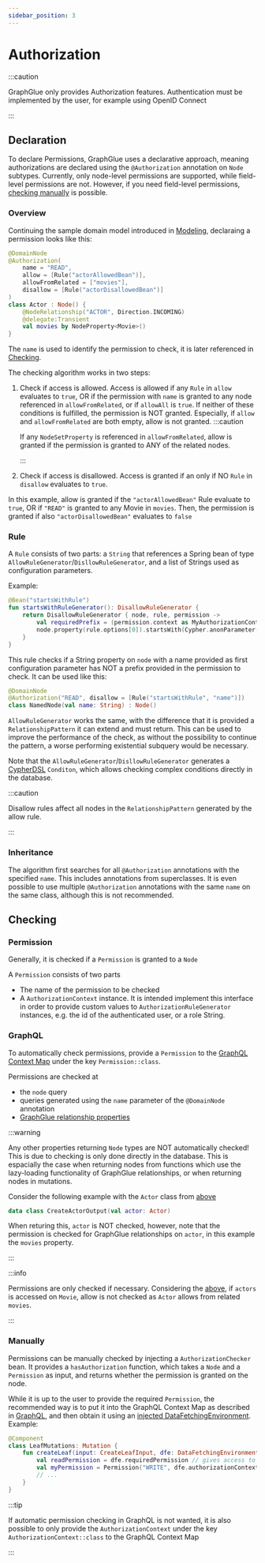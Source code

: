 ```yaml
---
sidebar_position: 3
---
```


# Authorization

:::caution

GraphGlue only provides Authorization features. Authentication must be implemented by the user, for example using OpenID Connect

:::

## Declaration

To declare Permissions, GraphGlue uses a declarative approach, meaning authorizations are declared using the `@Authorization` annotation on `Node` subtypes.
Currently, only node-level permissions are supported, while field-level permissions are not.
However, if you need field-level permissions, [checking manually](#manually) is possible.

### Overview

Continuing the sample domain model introduced in [Modeling](./modeling#overview), declaraing a permission looks like this:
```kotlin
@DomainNode
@Authorization(
    name = "READ",
    allow = [Rule("actorAllowedBean")],
    allowFromRelated = ["movies"],
    disallow = [Rule("actorDisallowedBean")]
)
class Actor : Node() {
    @NodeRelationship("ACTOR", Direction.INCOMING)
    @delegate:Transient
    val movies by NodeProperty<Movie>()
}
```

The `name` is used to identify the permission to check, it is later referenced in [Checking](#checking).

The checking algorithm works in two steps:
1. Check if access is allowed. Access is allowed if any `Rule` in `allow` evaluates to `true`, OR if the permission with `name` is granted to any node referenced in `allowFromRelated`, or if `allowAll` is `true`.
   If neither of these conditions is fulfilled, the permission is NOT granted.
   Especially, if `allow` and `allowFromRelated` are both empty, allow is not granted.
   :::caution

    If any `NodeSetProperty` is referenced in `allowFromRelated`, allow is granted if the permission is granted to ANY of the related nodes.

   :::
1. Check if access is disallowed. Access is granted if an only if NO `Rule` in `disallow` evaluates to `true`.

In this example, allow is granted if the `"actorAllowedBean"` Rule evaluate to `true`, OR if `"READ"` is granted to any Movie in `movies`.
Then, the permission is granted if also `"actorDisallowedBean"` evaluates to `false`

### Rule

A `Rule` consists of two parts: a `String` that references a Spring bean of type `AllowRuleGenerator`/`DisllowRuleGenerator`, and a list of Strings used as configuration parameters.

Example:
```kotlin
@Bean("startsWithRule")
fun startsWithRuleGenerator(): DisallowRuleGenerator {
    return DisallowRuleGenerator { node, rule, permission ->
        val requiredPrefix = (permission.context as MyAuthorizationContext).prefix
        node.property(rule.options[0]).startsWith(Cypher.anonParameter(requiredPrefix))
    }
}
```
This rule checks if a String property on `node` with a name provided as first configuration parameter has NOT a prefix provided in the permission to check.
It can be used like this:
```kotlin
@DomainNode
@Authorization("READ", disallow = [Rule("startsWithRule", "name")])
class NamedNode(val name: String) : Node()
```

`AllowRuleGenerator` works the same, with the difference that it is provided a `RelationshipPattern` it can extend and must return.
This can be used to improve the performance of the check, as without the possibility to continue the pattern, a worse performing existential subquery would be necessary.

Note that the `AllowRuleGenerator`/`DisllowRuleGenerator` generates a [CypherDSL](https://neo4j-contrib.github.io/cypher-dsl/current/) `Conditon`, which allows checking complex conditions directly in the database.

:::caution

Disallow rules affect all nodes in the `RelationshipPattern` generated by the allow rule.

:::

### Inheritance

The algorithm first searches for all `@Authorization` annotations with the specified `name`.
This includes annotations from superclasses.
It is even possible to use multiple `@Authorization` annotations with the same `name` on the same class, although this is not recommended.

## Checking

### Permission

Generally, it is checked if a `Permission` is granted to a `Node`

A `Permission` consists of two parts
- The name of the permission to be checked
- A `AuthorizationContext` instance. It is intended implement this interface in order to provide custom values to `AuthorizationRuleGenerator` instances, e.g. the id of the authenticated user, or a role String.

### GraphQL

To automatically check permissions, provide a `Permission` to the [GraphQL Context Map](https://opensource.expediagroup.com/graphql-kotlin/docs/server/spring-server/spring-graphql-context) under the key `Permission::class`.

Permissions are checked at
- the `node` query
- queries generated using the `name` parameter of the `@DomainNode` annotation
- [GraphGlue relationship properties](./modeling#graphglue-relationships)

:::warning

Any other properties returning `Node` types are NOT automatically checked!
This is due to checking is only done directly in the database.
This is espacially the case when returning nodes from functions which use the lazy-loading functionality of GraphGlue relationships, or when returning nodes in mutations.

Consider the following example with the `Actor` class from [above](#overview)
```kotlin
data class CreateActorOutput(val actor: Actor)
```
When returing this, `actor` is NOT checked, however, note that the permission is checked for GraphGlue relationships on `actor`, in this example the `movies` property.

:::

:::info

Permissions are only checked if necessary. 
Considering the [above](#overview), if `actors` is accessed on `Movie`, allow is not checked as `Actor` allows from related `movies`.

:::

### Manually

Permissions can be manually checked by injecting a `AuthorizationChecker` bean.
It provides a `hasAuthorization` function, which takes a `Node` and a `Permission` as input, and returns whether the permission is granted on the node.

While it is up to the user to provide the required `Permission`, the recommended way is to put it into the GraphQL Context Map as described in [GraphQL](#graphql), and then obtain it using an [injected DataFetchingEnvironment](https://opensource.expediagroup.com/graphql-kotlin/docs/schema-generator/execution/data-fetching-environment/).  
Example:
```kotlin
@Component
class LeafMutations: Mutation {
    fun createLeaf(input: CreateLeafInput, dfe: DataFetchingEnvironment): CreateLeafOutput {
        val readPermission = dfe.requiredPermission // gives access to the permission under the key Permission::class
        val myPermission = Permission("WRITE", dfe.authorizationContext) // AuthorizationContext from the Permission
        // ...
    }
}
```

:::tip

If automatic permission checking in GraphQL is not wanted, it is also possible to only provide the `AuthorizationContext` under the key `AuthorizationContext::class` to the GraphQL Context Map

:::